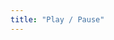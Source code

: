 ```yaml
---
title: "Play / Pause"
---
```



<ExamplePage>
  <ExampleEditor
    exampleTitle={frontmatter.title}
    canvasSize="square"
    files={{
      "index.ts": { code: ts },
    }}
  />
</ExamplePage>

